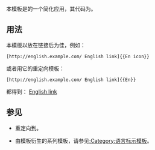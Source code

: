 {{NoteTA
|G1 = IT
|G2 = MediaWiki
}}
{{Documentation subpage}}
{{High-use|63577}}
<!-- 在本行下編輯模板說明 -->
本模板是{{tlx|Language icon}}的一个简化应用，其代码为{{tlx|Language icon|en|英文}}。

== 用法 ==
本模版以放在链接后为佳，例如：
<pre>[http://english.example.com/ English link]{{En icon}}</pre>

或者用它的重定向模板：
<pre>[http://english.example.com/ English link]{{En}}</pre>

都得到：
[http://english.example.com/ English link]{{En icon}}

== 参见 ==
* {{tlx|En}}重定向到{{tlx|En icon}}。
* 由{{tlx|Language icon}}模板衍生的系列模板，请参见[[:Category:语言标示模板]]。

<includeonly>{{sandbox other||
<!-- 本行下加入模板的分類，跨維基連結加入Wikidata（參見[[Wikipedia:维基数据]]） -->
[[Category:语言标示模板]]
}}</includeonly>